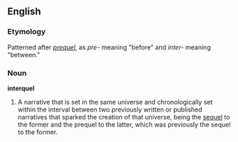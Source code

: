 ==English==

===Etymology===
Patterned after ''[[prequel]]'', as ''pre-'' meaning "before" and ''inter-'' meaning "between."

===Noun===
{{Wikipedia}}
'''interquel'''

#A narrative that is set in the same universe and chronologically set within the interval between two previously written or published narratives that sparked the creation of that universe, being the [[sequel]] to the former and the prequel to the latter, which was previously the sequel to the former.